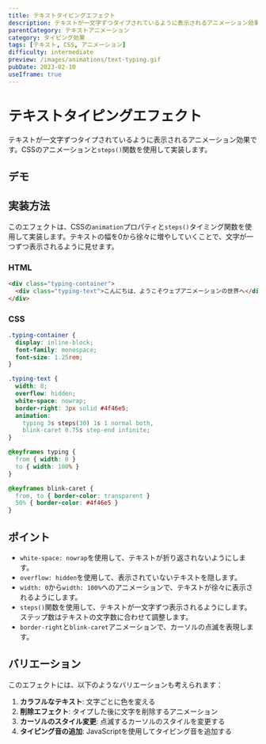 ```yaml
---
title: テキストタイピングエフェクト
description: テキストが一文字ずつタイプされているように表示されるアニメーション効果。CSSアニメーションを使用した実装例。
parentCategory: テキストアニメーション
category: タイピング効果
tags: [テキスト, CSS, アニメーション]
difficulty: intermediate
preview: /images/animations/text-typing.gif
pubDate: 2023-02-10
useIframe: true
---
```



# テキストタイピングエフェクト

テキストが一文字ずつタイプされているように表示されるアニメーション効果です。CSSのアニメーションと`steps()`関数を使用して実装します。

## デモ

<IframeDemo title="テキストタイピングエフェクト" description="テキストが一文字ずつタイプされるように表示されます" height="300px">
</IframeDemo>

## 実装方法

このエフェクトは、CSSの`animation`プロパティと`steps()`タイミング関数を使用して実装します。テキストの幅を0から徐々に増やしていくことで、文字が一つずつ表示されるように見せます。

### HTML

```html
<div class="typing-container">
  <div class="typing-text">こんにちは、ようこそウェブアニメーションの世界へ</div>
</div>
```

### CSS

```css
.typing-container {
  display: inline-block;
  font-family: monospace;
  font-size: 1.25rem;
}

.typing-text {
  width: 0;
  overflow: hidden;
  white-space: nowrap;
  border-right: 3px solid #4f46e5;
  animation: 
    typing 3s steps(30) 1s 1 normal both,
    blink-caret 0.75s step-end infinite;
}

@keyframes typing {
  from { width: 0 }
  to { width: 100% }
}

@keyframes blink-caret {
  from, to { border-color: transparent }
  50% { border-color: #4f46e5 }
}
```

## ポイント

- `white-space: nowrap`を使用して、テキストが折り返されないようにします。
- `overflow: hidden`を使用して、表示されていないテキストを隠します。
- `width: 0`から`width: 100%`へのアニメーションで、テキストが徐々に表示されるようにします。
- `steps()`関数を使用して、テキストが一文字ずつ表示されるようにします。ステップ数はテキストの文字数に合わせて調整します。
- `border-right`と`blink-caret`アニメーションで、カーソルの点滅を表現します。

## バリエーション

このエフェクトには、以下のようなバリエーションも考えられます：

1. **カラフルなテキスト**: 文字ごとに色を変える
2. **削除エフェクト**: タイプした後に文字を削除するアニメーション
3. **カーソルのスタイル変更**: 点滅するカーソルのスタイルを変更する
4. **タイピング音の追加**: JavaScriptを使用してタイピング音を追加する
